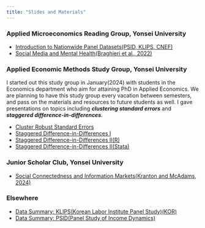 ```yaml
---
title: "Slides and Materials"
---
```


### Applied Microeconomics Reading Group, Yonsei University
- [Introduction to Nationwide Panel Datasets(PSID, KLIPS, CNEF)](https://www.dropbox.com/scl/fi/3jtoo2se7ug6o0io5rugj/nationwide-panel-data-sets_public.pdf?rlkey=jhjsl6cvljn8qif9021ubgd6m&dl=0)
- [Social Media and Mental Health(Braghieri et al., 2022)](https://www.dropbox.com/scl/fi/jxzuo72gy9ccq333rmwol/Social_Media_and_Mental_Health_public.pdf?rlkey=4jy4i8t7on3jktzndifx2ovwt&dl=0)


### Applied Economic Methods Study Group, Yonsei University
I started out this study group in January(2024) with students in the Economics department who aim for attaining PhD in Applied Economics. We are planning to have this study group every vacation between semesters, and pass on the materials and resources to future students as well. I gave presentations on topics including ***clustering standard errors*** and ***staggered difference-in-differences***.
<br>

- [Cluster Robust Standard Errors](ref/Cluster_SE.html)
- [Staggered Difference-in-Differences I](https://www.dropbox.com/scl/fi/rrg7puid9k5btqk6cp7n4/sdid1_public.pdf?rlkey=pti5il9zfrzz0xkb4snbbfxa5&dl=0)
- [Staggered Difference-in-Differences II(R)](https://www.dropbox.com/scl/fi/qsgfkb5llvrw2ub25r5b5/sdid2-R-_public.pdf?rlkey=ks39bax5reml0qk9b8umtvhdo&dl=0)
- [Staggered Difference-in-Differences II(Stata)](https://www.dropbox.com/scl/fi/w4r8h13olp1k6zql8kphl/sdid2-STATA-_public.pdf?rlkey=g8cv3iwbfsoud66qd1qin2quu&dl=0)
<br>


### Junior Scholar Club, Yonsei University
- [Social Connectedness and Information Markets(Kranton and McAdams, 2024)](https://www.dropbox.com/scl/fi/yggwknxu3cevc58k9c22k/JSC_Weekly_24_1-_.pdf?rlkey=9ov5j2rzfpxbaizjxdc3cyy7k&dl=0)

### Elsewhere
- [Data Summary: KLIPS(Korean Labor Institute Panel Study)(KOR)](https://www.dropbox.com/scl/fi/sjom2vvamipv6i4009vvg/klips_wypark_public.pdf?rlkey=ztmymtq4jdu2ojlrb3dp1nfdq&dl=0)
- [Data Summary: PSID(Panel Study of Income Dynamics)](https://www.dropbox.com/scl/fi/8ao0yx4twyes45kferww6/psid_wypark_public.pdf?rlkey=hyvq9li3hcyjycsgsujk1mzit&dl=0)